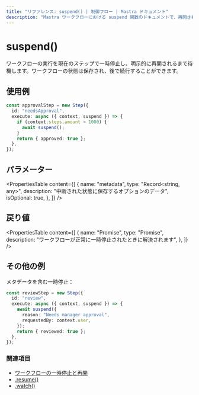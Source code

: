```yaml
---
title: "リファレンス: suspend() | 制御フロー | Mastra ドキュメント"
description: "Mastra ワークフローにおける suspend 関数のドキュメントで、再開されるまで実行を一時停止します。"
---
```


# suspend()

ワークフローの実行を現在のステップで一時停止し、明示的に再開されるまで待機します。ワークフローの状態は保存され、後で続行することができます。

## 使用例

```typescript
const approvalStep = new Step({
  id: "needsApproval",
  execute: async ({ context, suspend }) => {
    if (context.steps.amount > 1000) {
      await suspend();
    }
    return { approved: true };
  },
});
```

## パラメーター

<PropertiesTable
  content={[
    {
      name: "metadata",
      type: "Record<string, any>",
      description: "中断された状態に保存するオプションのデータ",
      isOptional: true,
    },
  ]}
/>

## 戻り値

<PropertiesTable
  content={[
    {
      name: "Promise<void>",
      type: "Promise",
      description: "ワークフローが正常に一時停止されたときに解決されます",
    },
  ]}
/>

## その他の例

メタデータを含む一時停止：

```typescript
const reviewStep = new Step({
  id: "review",
  execute: async ({ context, suspend }) => {
    await suspend({
      reason: "Needs manager approval",
      requestedBy: context.user,
    });
    return { reviewed: true };
  },
});
```

### 関連項目

- [ワークフローの一時停止と再開](../../docs/workflows/suspend-and-resume.mdx)
- [.resume()](./resume.mdx)
- [.watch()](./watch.mdx)
